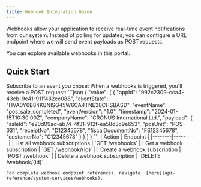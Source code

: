 ---
title: Webhook Integration Guide
---

Webhooks allow your application to receive real-time event notifications from our system. Instead of polling for updates, you can configure a URL endpoint where we will send event payloads as POST requests.

You can explore available webhooks in this portal.

## Quick Start

<AccordionGroup>
  <Accordion title="1. Create a webhook subscription">
    Subscribe to an event you chose:
    <EndpointRequestSnippet endpoint="POST /:tenant/:environment/:company/webhook" example="WebhookSubscriptionRequestExample" />
  </Accordion>

  <Accordion title="2. Webhook notifications">
    When a webhooks is triggered, you'll receive a POST request:
    ```json
    {
      "value": [
        {
          "appId": "992c2309-cca4-43cb-9e41-911f482ec088",
          "clientState": "HVA0Y6B84KBNISG45W6CA4TNE38CHSBASD",
          "eventName": "pos_sale_completed",
          "eventVersion": "1.0",
          "timestamp": "2024-01-15T10:30:00Z",
          "companyName": "CRONUS International Ltd.",
          "payload": {
            "saleId": "e20d09ad-ab74-4f31-912f-ea58d3c9e653",
            "posUnit": "POS-031",
            "receiptNo": "D12345678",
            "fiscalDocumentNo": "FS12345678",
            "customerNo": "C12345678"
          }
        }
      ]
    }
    ```
  </Accordion>

  <Accordion title="3. Webhook subscription management">    
    | Action | Endpoint |
    |--------|----------|
    | List all webhook subscriptions | `GET /webhooks` |
    | Get a webhook subscription | `GET /webhook/{id}` |
    | Create a webhook subscription | `POST /webhook` |
    | Delete a webhook subscription | `DELETE /webhook/{id}` |

    For complete webhook endpoint references, navigate  [here](api-reference/system-services/webhooks).
  </Accordion>
</AccordionGroup>
